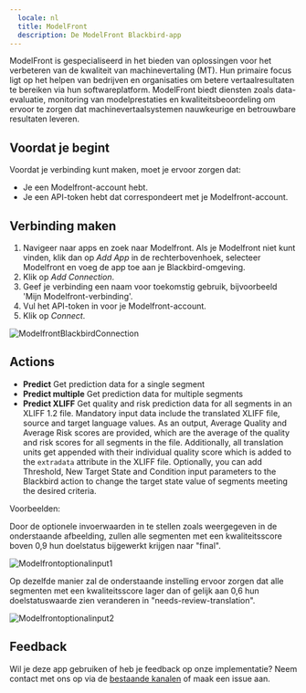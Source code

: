 ```yaml
---
  locale: nl
  title: ModelFront
  description: De ModelFront Blackbird-app
---
```


<LinkCard title="Bekijk op Github" target="_blank" href="https://github.com/bb-io/ModelFront" icon="github" />

ModelFront is gespecialiseerd in het bieden van oplossingen voor het verbeteren van de kwaliteit van machinevertaling (MT). Hun primaire focus ligt op het helpen van bedrijven en organisaties om betere vertaalresultaten te bereiken via hun softwareplatform. ModelFront biedt diensten zoals data-evaluatie, monitoring van modelprestaties en kwaliteitsbeoordeling om ervoor te zorgen dat machinevertaalsystemen nauwkeurige en betrouwbare resultaten leveren.

## Voordat je begint

Voordat je verbinding kunt maken, moet je ervoor zorgen dat:

- Je een Modelfront-account hebt.
- Je een API-token hebt dat correspondeert met je Modelfront-account.

## Verbinding maken

1. Navigeer naar apps en zoek naar Modelfront. Als je Modelfront niet kunt vinden, klik dan op _Add App_ in de rechterbovenhoek, selecteer Modelfront en voeg de app toe aan je Blackbird-omgeving.
2. Klik op _Add Connection_.
3. Geef je verbinding een naam voor toekomstig gebruik, bijvoorbeeld 'Mijn Modelfront-verbinding'.
4. Vul het API-token in voor je Modelfront-account.
7. Klik op _Connect_.

![ModelfrontBlackbirdConnection](https://raw.githubusercontent.com/bb-io/ModelFront/main/image/README/ModelfrontBlackbirdConnection.png)

## Actions

- **Predict** Get prediction data for a single segment
- **Predict multiple** Get prediction data for multiple segments
- **Predict XLIFF** Get quality and risk prediction data for all segments in an XLIFF 1.2 file. Mandatory input data include the translated XLIFF file, source and target language values. As an output, Average Quality and Average Risk scores are provided, which are the average of the quality and risk scores for all segments in the file. Additionally, all translation units get appended with their individual quality score which is added to the `extradata` attribute in the XLIFF file. Optionally, you can add Threshold, New Target State and Condition input parameters to the Blackbird action to change the target state value of segments meeting the desired criteria.

Voorbeelden:

Door de optionele invoerwaarden in te stellen zoals weergegeven in de onderstaande afbeelding, zullen alle segmenten met een kwaliteitsscore boven 0,9 hun doelstatus bijgewerkt krijgen naar "final".

![Modelfrontoptionalinput1](https://raw.githubusercontent.com/bb-io/ModelFront/main/image/README/Modelfrontoptionalinput1.png)

Op dezelfde manier zal de onderstaande instelling ervoor zorgen dat alle segmenten met een kwaliteitsscore lager dan of gelijk aan 0,6 hun doelstatuswaarde zien veranderen in "needs-review-translation".

![Modelfrontoptionalinput2](https://raw.githubusercontent.com/bb-io/ModelFront/main/image/README/Modelfrontoptionalinput2.png)

## Feedback

Wil je deze app gebruiken of heb je feedback op onze implementatie? Neem contact met ons op via de [bestaande kanalen](https://www.blackbird.io/) of maak een issue aan.